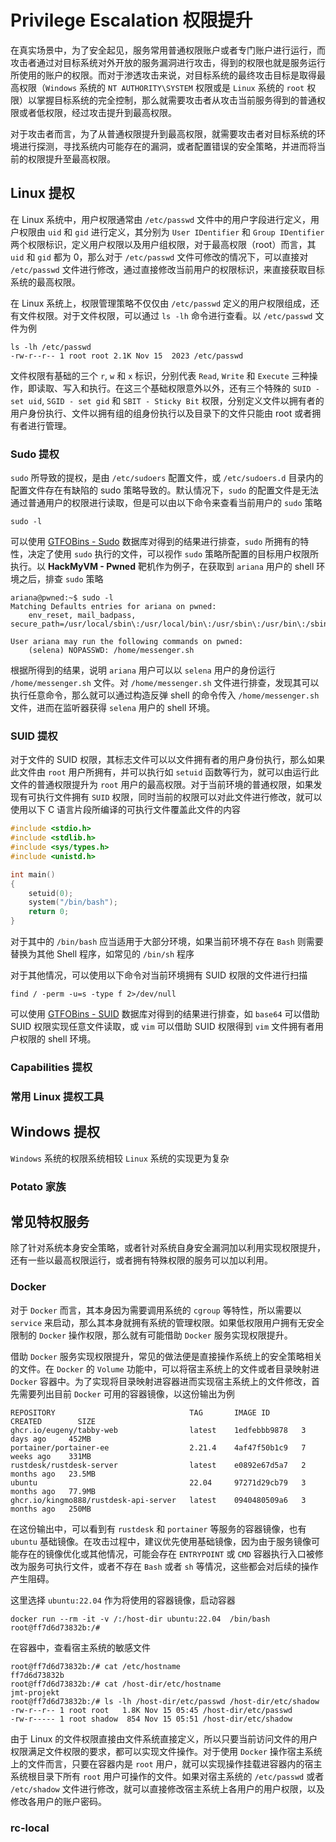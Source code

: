 # Privilege Escalation 权限提升

在真实场景中，为了安全起见，服务常用普通权限账户或者专门账户进行运行，而攻击者通过对目标系统对外开放的服务漏洞进行攻击，得到的权限也就是服务运行所使用的账户的权限。而对于渗透攻击来说，对目标系统的最终攻击目标是取得最高权限（`Windows` 系统的 `NT AUTHORITY\SYSTEM` 权限或是 `Linux` 系统的 `root` 权限）以掌握目标系统的完全控制，那么就需要攻击者从攻击当前服务得到的普通权限或者低权限，经过攻击提升到最高权限。

对于攻击者而言，为了从普通权限提升到最高权限，就需要攻击者对目标系统的环境进行探测，寻找系统内可能存在的漏洞，或者配置错误的安全策略，并进而将当前的权限提升至最高权限。

## Linux 提权

在 Linux 系统中，用户权限通常由 `/etc/passwd` 文件中的用户字段进行定义，用户权限由 `uid` 和 `gid` 进行定义，其分别为 `User IDentifier` 和 `Group IDentifier` 两个权限标识，定义用户权限以及用户组权限，对于最高权限（root）而言，其 `uid` 和 `gid` 都为 0，那么对于 `/etc/passwd` 文件可修改的情况下，可以直接对 `/etc/passwd` 文件进行修改，通过直接修改当前用户的权限标识，来直接获取目标系统的最高权限。

在 Linux 系统上，权限管理策略不仅仅由 `/etc/passwd` 定义的用户权限组成，还有文件权限。对于文件权限，可以通过 `ls -lh` 命令进行查看。以 `/etc/passwd` 文件为例

```shell
ls -lh /etc/passwd
-rw-r--r-- 1 root root 2.1K Nov 15  2023 /etc/passwd
```

文件权限有基础的三个 `r`, `w` 和 `x` 标识，分别代表 `Read`, `Write` 和 `Execute` 三种操作，即读取、写入和执行。在这三个基础权限意外以外，还有三个特殊的 `SUID - set uid`, `SGID - set gid` 和 `SBIT - Sticky Bit` 权限，分别定义文件以拥有者的用户身份执行、文件以拥有组的组身份执行以及目录下的文件只能由 root 或者拥有者进行管理。

### Sudo 提权

`sudo` 所导致的提权，是由 `/etc/sudoers` 配置文件，或 `/etc/sudoers.d` 目录内的配置文件存在有缺陷的 sudo 策略导致的。默认情况下，`sudo` 的配置文件是无法通过普通用户的权限进行读取，但是可以由以下命令来查看当前用户的 `sudo` 策略

```shell
sudo -l
```

可以使用 [GTFOBins - Sudo](https://gtfobins.github.io/#+sudo) 数据库对得到的结果进行排查，`sudo` 所拥有的特性，决定了使用 `sudo` 执行的文件，可以视作 `sudo` 策略所配置的目标用户权限所执行。以 **HackMyVM - Pwned** 靶机作为例子，在获取到 `ariana` 用户的 shell 环境之后，排查 `sudo` 策略

```shell
ariana@pwned:~$ sudo -l
Matching Defaults entries for ariana on pwned:
    env_reset, mail_badpass, secure_path=/usr/local/sbin\:/usr/local/bin\:/usr/sbin\:/usr/bin\:/sbin\:/bin

User ariana may run the following commands on pwned:
    (selena) NOPASSWD: /home/messenger.sh
```

根据所得到的结果，说明 `ariana` 用户可以以 `selena` 用户的身份运行 `/home/messenger.sh` 文件。对 `/home/messenger.sh` 文件进行排查，发现其可以执行任意命令，那么就可以通过构造反弹 shell 的命令传入 `/home/messenger.sh` 文件，进而在监听器获得 `selena` 用户的 shell 环境。

### SUID 提权

对于文件的 SUID 权限，其标志文件可以以文件拥有者的用户身份执行，那么如果此文件由 `root` 用户所拥有，并可以执行如 `setuid` 函数等行为，就可以由运行此文件的普通权限提升为 `root` 用户的最高权限。对于当前环境的普通权限，如果发现有可执行文件拥有 `SUID` 权限，同时当前的权限可以对此文件进行修改，就可以使用以下 C 语言片段所编译的可执行文件覆盖此文件的内容

```c
#include <stdio.h>
#include <stdlib.h>
#include <sys/types.h>
#include <unistd.h>

int main()
{
    setuid(0);
    system("/bin/bash");
    return 0;
}
```

对于其中的 `/bin/bash` 应当适用于大部分环境，如果当前环境不存在 `Bash` 则需要替换为其他 Shell 程序，如常见的 `/bin/sh` 程序

对于其他情况，可以使用以下命令对当前环境拥有 SUID 权限的文件进行扫描

```shell
find / -perm -u=s -type f 2>/dev/null
```

可以使用 [GTFOBins - SUID](https://gtfobins.github.io/#+suid) 数据库对得到的结果进行排查，如 `base64` 可以借助 SUID 权限实现任意文件读取，或 `vim` 可以借助 SUID 权限得到 `vim` 文件拥有者用户权限的 shell 环境。

### Capabilities 提权

### 常用 Linux 提权工具

## Windows 提权

`Windows` 系统的权限系统相较 `Linux` 系统的实现更为复杂

### Potato 家族

## 常见特权服务

除了针对系统本身安全策略，或者针对系统自身安全漏洞加以利用实现权限提升，还有一些以最高权限运行，或者拥有特殊权限的服务可以加以利用。

### Docker

对于 `Docker` 而言，其本身因为需要调用系统的 `cgroup` 等特性，所以需要以 `service` 来启动，那么其本身就拥有系统的管理权限。如果低权限用户拥有无安全限制的 `Docker` 操作权限，那么就有可能借助 `Docker` 服务实现权限提升。

借助 `Docker` 服务实现权限提升，常见的做法便是直接操作系统上的安全策略相关的文件。在 `Docker` 的 `Volume` 功能中，可以将宿主系统上的文件或者目录映射进 `Docker` 容器中。为了实现将目录映射进容器进而实现宿主系统上的文件修改，首先需要列出目前 `Docker` 可用的容器镜像，以这份输出为例

```plaintext
REPOSITORY                              TAG       IMAGE ID       CREATED        SIZE
ghcr.io/eugeny/tabby-web                latest    1edfebbb9878   3 days ago     452MB
portainer/portainer-ee                  2.21.4    4af47f50b1c9   7 weeks ago    331MB
rustdesk/rustdesk-server                latest    e0892e67d5a7   2 months ago   23.5MB
ubuntu                                  22.04     97271d29cb79   3 months ago   77.9MB
ghcr.io/kingmo888/rustdesk-api-server   latest    0940480509a6   3 months ago   250MB
```

在这份输出中，可以看到有 `rustdesk` 和 `portainer` 等服务的容器镜像，也有 `ubuntu` 基础镜像。在攻击过程中，建议优先使用基础镜像，因为由于服务镜像可能存在的镜像优化或其他情况，可能会存在 `ENTRYPOINT` 或 `CMD` 容器执行入口被修改为服务可执行文件，或者不存在 `Bash` 或者 `sh` 等情况，这些都会对后续的操作产生阻碍。

这里选择 `ubuntu:22.04` 作为将使用的容器镜像，启动容器

```shell
docker run --rm -it -v /:/host-dir ubuntu:22.04  /bin/bash
root@ff7d6d73832b:/#
```

在容器中，查看宿主系统的敏感文件

```shell
root@ff7d6d73832b:/# cat /etc/hostname
ff7d6d73832b
root@ff7d6d73832b:/# cat /host-dir/etc/hostname
jmt-projekt
root@ff7d6d73832b:/# ls -lh /host-dir/etc/passwd /host-dir/etc/shadow
-rw-r--r-- 1 root root   1.8K Nov 15 05:45 /host-dir/etc/passwd
-rw-r----- 1 root shadow  854 Nov 15 05:51 /host-dir/etc/shadow
```

由于 Linux 的文件权限直接由文件系统直接定义，所以只要当前访问文件的用户权限满足文件权限的要求，都可以实现文件操作。对于使用 `Docker` 操作宿主系统上的文件而言，只要在容器内是 `root` 用户，就可以实现操作挂载进容器内的宿主系统根目录下所有 `root` 用户可操作的文件。如果对宿主系统的 `/etc/passwd` 或者 `/etc/shadow` 文件进行修改，就可以直接修改宿主系统上各用户的用户权限，以及修改各用户的账户密码。

### rc-local
